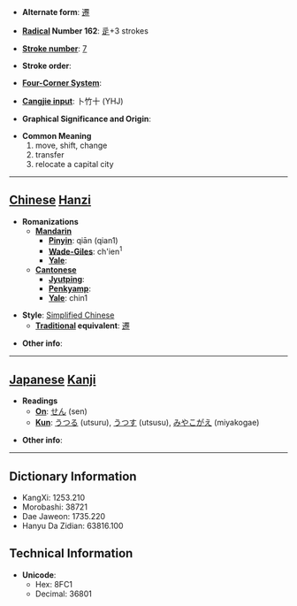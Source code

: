* '''Alternate form''': [[遷]]

* '''[[Wiktionary:Chinese radical index| Radical]] Number 162''': [[Wiktionary:Chinese radical index 辵|辵]]+3 strokes

* '''[[Wiktionary:Chinese total strokes index|Stroke number]]''': [[Wiktionary:Chinese total strokes index 7|7]]

* '''Stroke order''': 

* '''[[Wiktionary:Chinese four corner index|Four-Corner System]]''': 

* '''[[Wiktionary:Chinese Cangjie index|Cangjie input]]''': 卜竹十 (YHJ)

* '''Graphical Significance and Origin''': 

* '''Common Meaning'''
*#move, shift, change
*# transfer
*# relocate a capital city


----

== [[Chinese]] [[Hanzi]] ==

* '''Romanizations'''
** '''[[Mandarin]]'''
*** '''[[Pinyin]]''': qiān (qian1)
*** '''[[Wade-Giles]]''': ch'ien<sup>1</sup>
*** '''[[Yale]]''': 
** '''[[Cantonese]]'''
*** '''[[Jyutping]]''':
*** '''[[Penkyamp]]''': 
*** '''[[Yale]]''': chin1

* '''Style''': [[Simplified Chinese]] 
** '''[[Traditional Chinese|Traditional]] equivalent''': [[遷]]

* '''Other info''': 

----

== [[Japanese]] [[Kanji]] ==

* '''Readings'''
** '''[[On]]''': [[せん]] (sen)
** '''[[Kun]]''': [[うつる]] (utsuru), [[うつす]] (utsusu), [[みやこがえ]] (miyakogae)

* '''Other info''':  

----

== Dictionary Information ==

* KangXi: 1253.210
* Morobashi: 38721
* Dae Jaweon: 1735.220
* Hanyu Da Zidian: 63816.100

== Technical Information ==

* '''Unicode''':
** Hex: 8FC1
** Decimal: 36801